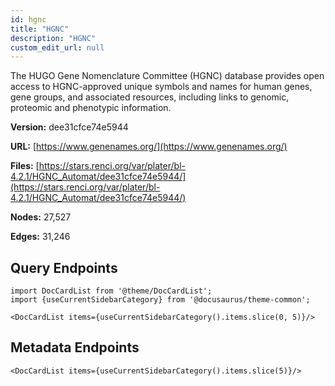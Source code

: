 ```yaml
---
id: hgnc
title: "HGNC"
description: "HGNC"
custom_edit_url: null
---
```





The HUGO Gene Nomenclature Committee (HGNC) database provides open access to HGNC-approved unique symbols and names for human genes, gene groups, and associated resources, including links to genomic, proteomic and phenotypic information.

**Version:** dee31cfce74e5944

**URL:** [https://www.genenames.org/](https://www.genenames.org/)

**Files:** [https://stars.renci.org/var/plater/bl-4.2.1/HGNC_Automat/dee31cfce74e5944/](https://stars.renci.org/var/plater/bl-4.2.1/HGNC_Automat/dee31cfce74e5944/)

**Nodes:** 27,527

**Edges:** 31,246






## Query Endpoints
```mdx-code-block
import DocCardList from '@theme/DocCardList';
import {useCurrentSidebarCategory} from '@docusaurus/theme-common';

<DocCardList items={useCurrentSidebarCategory().items.slice(0, 5)}/>
```

## Metadata Endpoints    
```mdx-code-block
<DocCardList items={useCurrentSidebarCategory().items.slice(5)}/>
```
      